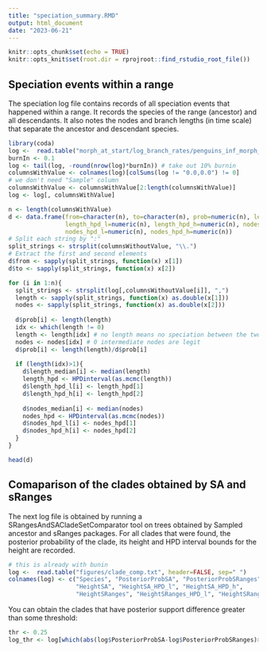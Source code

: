 ```yaml
---
title: "speciation_summary.RMD"
output: html_document
date: "2023-06-21"
---
```


```r
knitr::opts_chunk$set(echo = TRUE)
knitr::opts_knit$set(root.dir = rprojroot::find_rstudio_root_file())
```

## Speciation events within a range
The speciation log file contains records of all speciation events that happened within a range. 
It records the species of the range (ancestor) and all descendants. 
It also notes the nodes and branch lengths (in time scale) that separate the ancestor and descendant species.
```r
library(coda)
log <-  read.table("morph_at_start/log_branch_rates/penguins_inf_morph_at_start.speciation.log", header=TRUE, sep="\t")
burnIn <- 0.1
log <- tail(log, -round(nrow(log)*burnIn)) # take out 10% burnin
columnsWithValue <- colnames(log)[colSums(log != "0.0,0.0") != 0]
# we don't need "Sample" column
columnsWithValue <- columnsWithValue[2:length(columnsWithValue)]
log <- log[, columnsWithValue]
```

```r
n <- length(columnsWithValue)
d <- data.frame(from=character(n), to=character(n), prob=numeric(n), length_median=numeric(n),
                length_hpd_l=numeric(n), length_hpd_h=numeric(n), nodes_median=numeric(n),
                nodes_hpd_l=numeric(n), nodes_hpd_h=numeric(n))
# Split each string by ":"
split_strings <- strsplit(columnsWithoutValue, "\\.")
# Extract the first and second elements
d$from <- sapply(split_strings, function(x) x[1])
d$to <- sapply(split_strings, function(x) x[2])

for (i in 1:n){
  split_strings <- strsplit(log[,columnsWithoutValue[i]], ",")
  length <- sapply(split_strings, function(x) as.double(x[1]))
  nodes <- sapply(split_strings, function(x) as.double(x[2]))
  
  d$prob[i] <- length(length)
  idx <- which(length != 0)
  length <- length[idx] # no length means no speciation between the two species recorded.
  nodes <- nodes[idx] # 0 intermediate nodes are legit
  d$prob[i] <- length(length)/d$prob[i]
  
  if (length(idx)>1){
    d$length_median[i] <- median(length)
    length_hpd <- HPDinterval(as.mcmc(length))
    d$length_hpd_l[i] <- length_hpd[1]
    d$length_hpd_h[i] <- length_hpd[2]
    
    d$nodes_median[i] <- median(nodes)
    nodes_hpd <- HPDinterval(as.mcmc(nodes))
    d$nodes_hpd_l[i] <- nodes_hpd[1]
    d$nodes_hpd_h[i] <- nodes_hpd[2]
  }
}
```

```r
head(d)
```


## Comaparison of the clades obtained by SA and sRanges 
The next log file is obtained by running a SRangesAndSACladeSetComparator tool on trees obtained by Sampled ancestor
and sRanges packages. For all clades that were found, the posterior probability of the clade, its height and HPD interval bounds for the height are recorded.
```r
# this is already with bunin
log <-  read.table("figures/clade_comp.txt", header=FALSE, sep=" ")
colnames(log) <- c("Species", "PosteriorProbSA", "PosteriorProbSRanges",
                   "HeightSA", "HeightSA_HPD_l", "HeightSA_HPD_h",
                   "HeightSRanges", "HeightSRanges_HPD_l", "HeightSRanges_HPD_h")


```

You can obtain the clades that have posterior support difference greater than some threshold:
```r
thr <- 0.25 
log_thr <- log[which(abs(log$PosteriorProbSA-log$PosteriorProbSRanges)>thr),]
```
